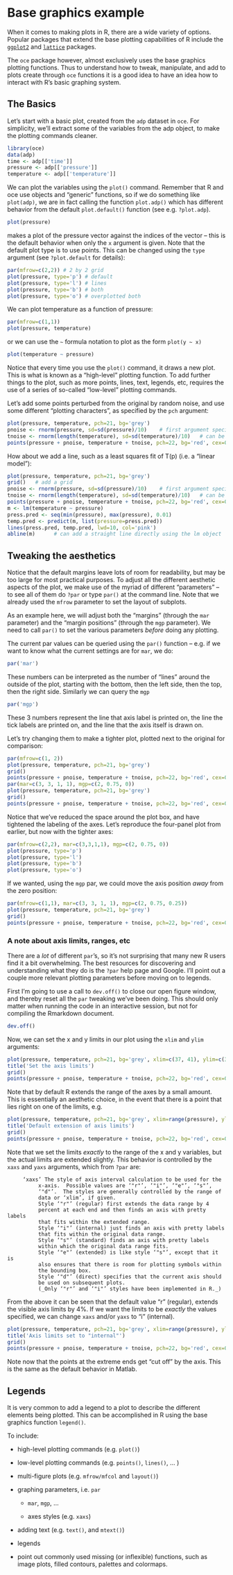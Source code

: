 # Base graphics example

When it comes to making plots in R, there are a wide variety of options. Popular packages that extend the base plotting capabilities of R include the [`ggplot2`](http://cran.r-project.org/web/packages/ggplot2/index.html) and [`lattice`](http://cran.r-project.org/web/packages/lattice/index.html) packages.

The `oce` package however, almost exclusively uses the base graphics plotting functions. Thus to understand how to tweak, manipulate, and add to plots create through `oce` functions it is a good idea to have an idea how to interact with R's basic graphing system.

## The Basics

Let's start with a basic plot, created from the `adp` dataset in `oce`. For simplicity, we'll extract some of the variables from the adp object, to make the plotting commands cleaner.

```r
library(oce)
data(adp)
time <- adp[['time']]
pressure <- adp[['pressure']]
temperature <- adp[['temperature']]
```

We can plot the variables using the `plot()` command. Remember that R and oce use objects and "generic" functions, so if we do something like `plot(adp)`, we are in fact calling the function `plot.adp()` which has different behavior from the default `plot.default()` function (see e.g. `?plot.adp`).

```r
plot(pressure)
```
makes a plot of the pressure vector against the indices of the vector -- this is the default behavior when only the `x` argument is given. Note that the default plot type is to use points. This can be changed using the `type` argument (see `?plot.default` for details):
```r
par(mfrow=c(2,2)) # 2 by 2 grid
plot(pressure, type='p') # default
plot(pressure, type='l') # lines
plot(pressure, type='b') # both
plot(pressure, type='o') # overplotted both
```

We can plot temperature as a function of pressure:
```r
par(mfrow=c(1,1))
plot(pressure, temperature)
```
or we can use the `~` formula notation to plot as the form `plot(y ~ x)`
```r
plot(temperature ~ pressure)
```


Notice that every time you use the `plot()` command, it draws a new plot. This is what is known as a "high-level" plotting function. To add further things to the plot, such as more points, lines, text, legends, etc, requires the use of a series of so-called "low-level" plotting commands.

Let's add some points perturbed from the original by random noise, and use some different "plotting characters", as specified by the `pch` argument:
```r
plot(pressure, temperature, pch=21, bg='grey')
pnoise <- rnorm(pressure, sd=sd(pressure)/10)    # first argument specifies desired length
tnoise <- rnorm(length(temperature), sd=sd(temperature)/10)   # can be a vector or a single number
points(pressure + pnoise, temperature + tnoise, pch=22, bg='red', cex=0.75)
```

How about we add a line, such as a least squares fit of T(p) (i.e. a "linear model"):
```r
plot(pressure, temperature, pch=21, bg='grey')
grid()   # add a grid
pnoise <- rnorm(pressure, sd=sd(pressure)/10)    # first argument specifies desired length
tnoise <- rnorm(length(temperature), sd=sd(temperature)/10)   # can be a vector or a single number
points(pressure + pnoise, temperature + tnoise, pch=22, bg='red', cex=0.75)
m <- lm(temperature ~ pressure)
press.pred <- seq(min(pressure), max(pressure), 0.01)
temp.pred <- predict(m, list(pressure=press.pred))
lines(press.pred, temp.pred, lwd=10, col='pink')
abline(m)      # can add a straight line directly using the lm object
```


## Tweaking the aesthetics

Notice that the default margins leave lots of room for readability, but may be too large for most practical purposes. To adjust all the different aesthetic aspects of the plot, we make use of the myriad of different "parameters" -- to see all of them do `?par` or type `par()` at the command line. Note that we already used the `mfrow` parameter to set the layout of subplots.

As an example here, we will adjust both the "margins" (through the `mar` parameter) and the "margin positions" (through the `mgp` parameter). We need to call `par()` to set the various parameters *before* doing any plotting.

The current par values can be queried using the `par()` function -- e.g. if we want to know what the current settings are for `mar`, we do:
```r
par('mar')
```
These numbers can be interpreted as the number of "lines" around the outside of the plot, starting with the bottom, then the left side, then the top, then the right side. Similarly we can query the `mgp`
```r
par('mgp')
```
These 3 numbers represent the line that axis label is printed on, the line the tick labels are printed on, and the line that the axis itself is drawn on.

Let's try changing them to make a tighter plot, plotted next to the original for comparison:
```r
par(mfrow=c(1, 2))
plot(pressure, temperature, pch=21, bg='grey')
grid()  
points(pressure + pnoise, temperature + tnoise, pch=22, bg='red', cex=0.75)
par(mar=c(3, 3, 1, 1), mgp=c(2, 0.75, 0))
plot(pressure, temperature, pch=21, bg='grey')
grid()  
points(pressure + pnoise, temperature + tnoise, pch=22, bg='red', cex=0.75)
```
Notice that we've reduced the space around the plot box, and have tightened the labeling of the axes. Let's reproduce the four-panel plot from earlier, but now with the tighter axes:
```r
par(mfrow=c(2,2), mar=c(3,3,1,1), mgp=c(2, 0.75, 0))
plot(pressure, type='p')
plot(pressure, type='l')
plot(pressure, type='b')
plot(pressure, type='o')
```


If we wanted, using the `mgp` par, we could move the axis position *away* from the zero position:
```r
par(mfrow=c(1,1), mar=c(3, 3, 1, 1), mgp=c(2, 0.75, 0.25))
plot(pressure, temperature, pch=21, bg='grey')
grid()  
points(pressure + pnoise, temperature + tnoise, pch=22, bg='red', cex=0.75)
```

### A note about axis limits, ranges, etc

There are a *lot* of different `par`'s, so it's not surprising that many new R users find it a bit overwhelming. The best resources for discovering and understanding what they do is the `?par` help page and Google. I'll point out a couple more relevant plotting parameters before moving on to legends.

First I'm going to use a call to `dev.off()` to close our open figure window, and thereby reset all the `par` tweaking we've been doing. This should only matter when running the code in an interactive session, but not for compiling the Rmarkdown document.
```r
dev.off()
```

Now, we can set the x and y limits in our plot using the `xlim` and `ylim` arguments:
```r
plot(pressure, temperature, pch=21, bg='grey', xlim=c(37, 41), ylim=c(3, 5))
title('Set the axis limits')
grid()  
points(pressure + pnoise, temperature + tnoise, pch=22, bg='red', cex=0.75)
```
Note that by default R extends the range of the axes by a small amount. This is essentially an aesthetic choice, in the event that there is a point that lies right on one of the limits, e.g.
```r
plot(pressure, temperature, pch=21, bg='grey', xlim=range(pressure), ylim=range(temperature))
title('Default extension of axis limits')
grid()  
points(pressure + pnoise, temperature + tnoise, pch=22, bg='red', cex=0.75)
```
Note that we set the limits *exactly* to the range of the x and y variables, but the actual limits are extended slightly. This behavior is controlled by the `xaxs` and `yaxs` arguments, which from `?par` are:
```
     ‘xaxs’ The style of axis interval calculation to be used for the
          x-axis.  Possible values are ‘"r"’, ‘"i"’, ‘"e"’, ‘"s"’,
          ‘"d"’.  The styles are generally controlled by the range of
          data or ‘xlim’, if given.
          Style ‘"r"’ (regular) first extends the data range by 4
          percent at each end and then finds an axis with pretty labels
          that fits within the extended range.
          Style ‘"i"’ (internal) just finds an axis with pretty labels
          that fits within the original data range.
          Style ‘"s"’ (standard) finds an axis with pretty labels
          within which the original data range fits.
          Style ‘"e"’ (extended) is like style ‘"s"’, except that it is
          also ensures that there is room for plotting symbols within
          the bounding box.
          Style ‘"d"’ (direct) specifies that the current axis should
          be used on subsequent plots.
          (_Only ‘"r"’ and ‘"i"’ styles have been implemented in R._)
```
From the above it can be seen that the default value "r" (regular), extends the visible axis limits by 4%. If we want the limits to be *exactly* the values specified, we can change `xaxs` and/or `yaxs` to "i" (internal).
```r
plot(pressure, temperature, pch=21, bg='grey', xlim=range(pressure), ylim=range(temperature), xaxs='i', yaxs='i')
title('Axis limits set to "internal"')
grid()  
points(pressure + pnoise, temperature + tnoise, pch=22, bg='red', cex=0.75)
```
Note now that the points at the extreme ends get "cut off" by the axis. This is the same as the default behavior in Matlab.

## Legends

It is very common to add a legend to a plot to describe the different elements being plotted. This can be accomplished in R using the base graphics function `legend()`.



To include:

* high-level plotting commands (e.g. `plot()`)

* low-level plotting commands (e.g. `points()`, `lines()`, ... )

* multi-figure plots (e.g. `mfrow/mfcol` and `layout()`)

* graphing parameters, i.e. `par`

    * `mar`, `mgp`, ...

	* axes styles (e.g. `xaxs`)

* adding text (e.g. `text()`, and `mtext()`)

* legends

* point out commonly used missing (or inflexible) functions, such as image plots, filled contours, palettes and colormaps.

